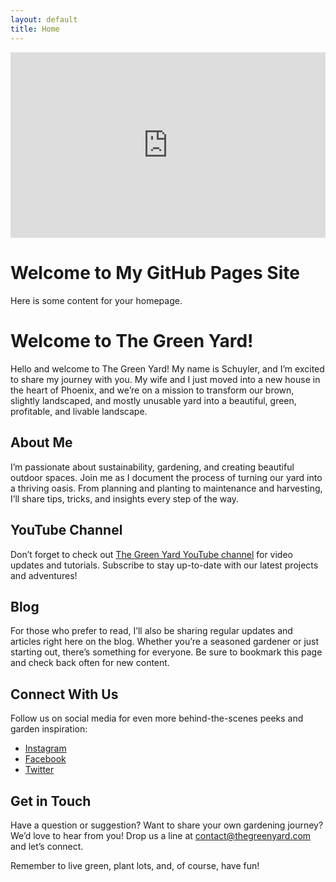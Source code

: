 ```yaml
---
layout: default
title: Home
---
```


<div style="position: relative; padding-bottom: 56.25%; height: 0; overflow: hidden; max-width: 100%; height: auto;">
  <iframe style="position: absolute; top: 0; left: 0; width: 100%; height: 100%;" src="https://www.youtube.com/embed/_qtJWZNEXuc?autoplay=1&mute=1&loop=1&playlist=_qtJWZNEXuc" frameborder="0" allow="autoplay; encrypted-media" allowfullscreen></iframe>
</div>

# Welcome to My GitHub Pages Site

Here is some content for your homepage.




# Welcome to The Green Yard!

Hello and welcome to The Green Yard! My name is Schuyler, and I'm excited to share my journey with you. My wife and I just moved into a new house in the heart of Phoenix, and we're on a mission to transform our brown, slightly landscaped, and mostly unusable yard into a beautiful, green, profitable, and livable landscape.

## About Me

I'm passionate about sustainability, gardening, and creating beautiful outdoor spaces. Join me as I document the process of turning our yard into a thriving oasis. From planning and planting to maintenance and harvesting, I'll share tips, tricks, and insights every step of the way.

## YouTube Channel

Don't forget to check out [The Green Yard YouTube channel](https://www.youtube.com/@thegreenyardaz) for video updates and tutorials. Subscribe to stay up-to-date with our latest projects and adventures!

## Blog

For those who prefer to read, I'll also be sharing regular updates and articles right here on the blog. Whether you're a seasoned gardener or just starting out, there's something for everyone. Be sure to bookmark this page and check back often for new content.

## Connect With Us

Follow us on social media for even more behind-the-scenes peeks and garden inspiration:

- [Instagram](https://www.instagram.com/thegreenyardaz/)
- [Facebook](https://www.facebook.com/thegreenyardaz/)
- [Twitter](https://twitter.com/thegreenyardaz/)

## Get in Touch

Have a question or suggestion? Want to share your own gardening journey? We'd love to hear from you! Drop us a line at [contact@thegreenyard.com](mailto:contact@thegreenyard.com) and let's connect.

Remember to live green, plant lots, and, of course, have fun!
